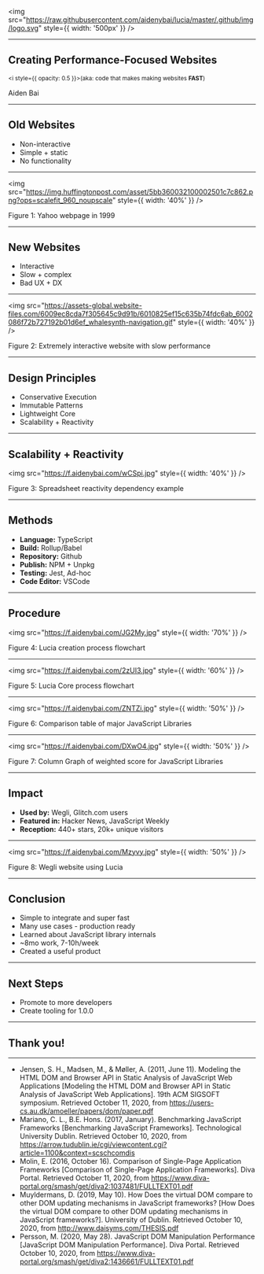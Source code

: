 

<img src="https://raw.githubusercontent.com/aidenybai/lucia/master/.github/img/logo.svg" style={{ width: '500px' }} />

---

## Creating Performance-Focused Websites

<small><i style={{ opacity: 0.5 }}>(aka: code that makes making websites <b>FAST</b>)</i></small>

Aiden Bai

---

## Old Websites

<ul>
  <Steps>
    <li>Non-interactive</li>
    <li>Simple + static</li>
    <li>No functionality</li>
  </Steps>
</ul>

---

<img src="https://img.huffingtonpost.com/asset/5bb360032100002501c7c862.png?ops=scalefit_960_noupscale" style={{ width: '40%' }} />

Figure 1: Yahoo webpage in 1999

---

## New Websites

<ul>
  <Steps>
    <li>Interactive</li>
    <li>Slow + complex</li>
    <li>Bad UX + DX</li>
  </Steps>
</ul>

---

<img src="https://assets-global.website-files.com/6009ec8cda7f305645c9d91b/6010825ef15c635b74fdc6ab_6002086f72b727192b01d6ef_whalesynth-navigation.gif" style={{ width: '40%' }} />

Figure 2: Extremely interactive website with slow performance

---

## Design Principles

<ul>
  <Steps>
    <li>Conservative Execution</li>
    <li>Immutable Patterns</li>
    <li>Lightweight Core</li>
    <li>Scalability + Reactivity</li>
  </Steps>
</ul>

---

## Scalability + Reactivity

<img src="https://f.aidenybai.com/wCSpi.jpg" style={{ width: '40%' }} />

Figure 3: Spreadsheet reactivity dependency example

---

## Methods

<ul>
  <Steps>
    <li><b>Language:</b> TypeScript</li>
    <li><b>Build:</b> Rollup/Babel</li>
    <li><b>Repository:</b> Github</li>
    <li><b>Publish:</b> NPM + Unpkg</li>
    <li><b>Testing:</b> Jest, Ad-hoc</li>
    <li><b>Code Editor:</b> VSCode</li>
  </Steps>
</ul>

---

## Procedure

<img src="https://f.aidenybai.com/JG2My.jpg" style={{ width: '70%' }} />

Figure 4: Lucia creation process flowchart

---

<img src="https://f.aidenybai.com/2zUI3.jpg" style={{ width: '60%' }} />

Figure 5: Lucia Core process flowchart

---

<img src="https://f.aidenybai.com/ZNTZi.jpg" style={{ width: '50%' }} />

Figure 6: Comparison table of major JavaScript Libraries

---

<img src="https://f.aidenybai.com/DXwO4.jpg" style={{ width: '50%' }} />

Figure 7: Column Graph of weighted score for JavaScript Libraries

---

## Impact

<ul>
  <Steps>
    <li><b>Used by:</b> Wegli, Glitch.com users</li>
    <li><b>Featured in:</b> Hacker News, JavaScript Weekly</li>
    <li><b>Reception:</b> 440+ stars, 20k+ unique visitors</li>
  </Steps>
</ul>

---

<img src="https://f.aidenybai.com/Mzyvy.jpg" style={{ width: '50%' }} />

Figure 8: Wegli website using Lucia

---

## Conclusion

<ul>
  <Steps>
    <li>Simple to integrate and super fast</li>
    <li>Many use cases - production ready</li>
    <li>Learned about JavaScript library internals</li>
    <li>~8mo work, 7-10h/week</li>
    <li>Created a useful product</li>
  </Steps>
</ul>

---

## Next Steps

<ul>
  <Steps>
    <li>Promote to more developers</li>
    <li>Create tooling for 1.0.0</li>
  </Steps>
</ul>

---

## Thank you!

---

- Jensen, S. H., Madsen, M., & Møller, A. (2011, June 11). Modeling the HTML DOM and Browser API in Static Analysis of JavaScript Web Applications [Modeling the HTML DOM and Browser API in Static Analysis of JavaScript Web Applications]. 19th ACM SIGSOFT symposium. Retrieved October 11, 2020, from https://users-cs.au.dk/amoeller/papers/dom/paper.pdf
- Mariano, C. L., B.E. Hons. (2017, January). Benchmarking JavaScript Frameworks [Benchmarking JavaScript Frameworks]. Technological University Dublin. Retrieved October 10, 2020, from https://arrow.tudublin.ie/cgi/viewcontent.cgi?article=1100&context=scschcomdis
- Molin, E. (2016, October 16). Comparison of Single-Page Application Frameworks [Comparison of Single-Page Application Frameworks]. Diva Portal. Retrieved October 11, 2020, from https://www.diva-portal.org/smash/get/diva2:1037481/FULLTEXT01.pdf
- Muyldermans, D. (2019, May 10). How Does the virtual DOM compare to other DOM updating mechanisms in JavaScript frameworks? [How Does the virtual DOM compare to other DOM updating mechanisms in JavaScript frameworks?]. University of Dublin. Retrieved October 10, 2020, from http://www.daisyms.com/THESIS.pdf
- Persson, M. (2020, May 28). JavaScript DOM Manipulation Performance [JavaScript DOM Manipulation Performance]. Diva Portal. Retrieved October 10, 2020, from https://www.diva-portal.org/smash/get/diva2:1436661/FULLTEXT01.pdf
